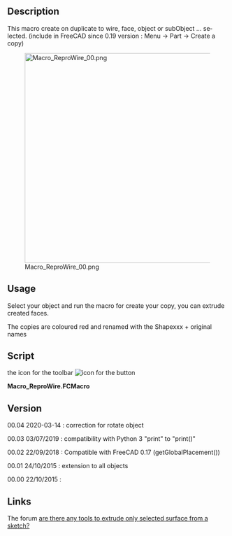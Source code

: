 <languages/>
<div lang="en" dir="ltr" class="mw-content-ltr">
{{Macro
|Name=Macro Repro Wire
|Icon=Macro_ReproWire.png
|Description=This macro create on duplicate to wire subObject ... selected. (Compatible with Body)<br \>(include in FreeCAD since 0.19 version : Menu → Part → Create a copy) 
|Author=Mario52
|Version=00.04
|Date=2020-03-14
|Download=[https://wiki.freecad.org/images/a/a3/Macro_ReproWire.png ToolBar Icon]
|FCVersion=All
}}
</div>

<div lang="en" dir="ltr" class="mw-content-ltr">
==Description==
This macro create on duplicate to wire, face, object or subObject ... selected. (include in FreeCAD since 0.19 version : Menu → Part → Create a copy)
</div>

[[Image:Macro ReproWire 00.png|480px]]
<div lang="en" dir="ltr" class="mw-content-ltr">
{{Caption|ReproWire}}
</div>


<div lang="en" dir="ltr" class="mw-content-ltr">
==Usage==
Select your object and run the macro for create your copy, you can extrude created faces.
</div>

<div lang="en" dir="ltr" class="mw-content-ltr">
The copies are coloured red and renamed with the Shapexxx + original names
</div>

<div lang="en" dir="ltr" class="mw-content-ltr">
==Script==
the icon for the toolbar [[File:Macro_ReproWire.png|icon for the button]]
</div>

''' Macro_ReproWire.FCMacro''' 

{{MacroCode|code=

# -*- coding: utf-8 -*-
from __future__ import unicode_literals
import codecs   #https://docs.python.org/2/howto/unicode.html
import Part,Draft

#24/10/2015, 22/09/2018, 03/07/2019, 14/03/2020

__title__   = "Macro_ReproWire"
__author__  = "Mario52"
__url__     = "https://freecad.org/index-fr.html"
__Wiki__    = "https://wiki.freecad.org/Macro_Repro_Wire"
__version__ = "00.04"
__date__    = "2020/03/14"    #YYYY/MM/DD
__Comment__ = "Compatible with FreeCAD 0.17 0.18 and more"

global objectPlacementAngle ; objectPlacementAngle = ""
def objectRealPlacement3D(obj):
    global objectPlacementAngle
    try:
        objectPlacement      = obj.Shape.Placement
        #### 
        objectPlacementBase  = FreeCAD.Vector(objectPlacement.Base)
        ####
        objectWorkCenter     = objectPlacementBase
        ####
        objectPlacementAngle = objectPlacement.Rotation.toEuler()

        if hasattr(obj, "getGlobalPlacement"):
            globalPlacement       = obj.getGlobalPlacement()
            globalPlacementBase   = FreeCAD.Vector(globalPlacement.Base)
            objectRealPlacement3D = globalPlacementBase.add(objectWorkCenter).sub(objectPlacementBase)
            objectPlacementAngle  = globalPlacement.Rotation.toEuler()
        else:
            objectRealPlacement3D = objectWorkCenter

        return objectRealPlacement3D
    except Exception:
        return FreeCAD.Vector(0.0, 0.0, 0.0)

sel = Gui.Selection.getSelection()
s   = Gui.Selection.getSelectionEx()

try:
    if len(sel) != 0:
            print( "Object(s) : ", len(sel), " , SubObject(s) : ", len(s))
            i2 = ii2 = -1 
            for i in s:
                i2 += 1
                ii2 = -1
                try:
                    FreeCADGui.Selection.getSelectionEx()[i2].SubObjects[ii2]
                    for ii in i.SubElementNames:
                        placementOrigine = objectRealPlacement3D(FreeCAD.ActiveDocument.getObject(i.ObjectName))# search the original Placement
                        ii2 += 1
                        Part.show(FreeCADGui.Selection.getSelectionEx()[i2].SubObjects[ii2].copy())   # create repro shape subObject
                        print( i2+1 ,"/", ii2+1 ,"/", len(s) ," ", i.ObjectName ," ", ii)             # display the info SubObject
                        a = App.ActiveDocument.ActiveObject
                        a.Placement.Base = placementOrigine
                        a.Placement.Rotation = App.Rotation(objectPlacementAngle[0], objectPlacementAngle[1], objectPlacementAngle[2])
                        #    object Name  / original object Name / SubObject Name
                        a.Label = a.Name + " " + i.ObjectName + " " + ii                              # Label for the repro shape
                        try:
                            FreeCADGui.activeDocument().activeObject().LineColor  = (1.0,0.0,0.0)     # give LineColor
                            FreeCADGui.activeDocument().activeObject().PointColor = (1.0,0.0,0.0)     # give PointColor
                            FreeCADGui.activeDocument().activeObject().ShapeColor = (1.0,0.0,0.0)     # give ShapeColor
                        except Exception:
                            None
                except Exception:
#                    print( "Not SubObject")
                    placementOrigine = objectRealPlacement3D(FreeCAD.ActiveDocument.getObject(sel[i2].Name))# search the original Placement
                    Part.show(sel[i2].Shape)                                                          # create repro shape object
                    print( i2+1 ,"/", ii2+1 ,"/", len(s) ," ", sel[i2].Name)                          # display the info SubObject
                    a = App.ActiveDocument.ActiveObject
                    a.Placement.Base = placementOrigine
                    a.Placement.Rotation = App.Rotation(objectPlacementAngle[0], objectPlacementAngle[1], objectPlacementAngle[2])
                    #        object Name  /  original object Name
                    a.Label =a.Name + " " +  sel[i2].Name                                             # Label for the repro shape
                    try:
                        FreeCADGui.activeDocument().activeObject().LineColor  = (1.0,0.0,0.0)         # give LineColor
                        FreeCADGui.activeDocument().activeObject().PointColor = (1.0,0.0,0.0)         # give PointColor
                        FreeCADGui.activeDocument().activeObject().ShapeColor = (1.0,0.0,0.0)         # give ShapeColor
                    except Exception:
                        None
                try:
                    SubElement = FreeCADGui.Selection.getSelectionEx()[0].SubObjects[0]
                    print( FreeCADGui.Selection.getSelectionEx()[0].SubElementNames[0], " : ", SubElement.normalAt(0,0)) # ok Vector pour face
                except Exception:
                    None
                    
            FreeCAD.ActiveDocument.recompute()
    else :
        FreeCAD.Console.PrintError("Select one object" + "\n")
except Exception:
    FreeCAD.Console.PrintError("Unexpected error" + "\n")

}}


<div lang="en" dir="ltr" class="mw-content-ltr">
==Version==
</div>

<div lang="en" dir="ltr" class="mw-content-ltr">
00.04 2020-03-14 : correction for rotate object
</div>

<div lang="en" dir="ltr" class="mw-content-ltr">
00.03 03/07/2019 : compatibility with Python 3 "print" to "print()"
</div>

<div lang="en" dir="ltr" class="mw-content-ltr">
00.02 22/09/2018 : Compatible with FreeCAD 0.17 (getGlobalPlacement())
</div>

<div lang="en" dir="ltr" class="mw-content-ltr">
00.01 24/10/2015 : extension to all objects
</div>

<div lang="en" dir="ltr" class="mw-content-ltr">
00.00 22/10/2015 :
</div>
<div lang="en" dir="ltr" class="mw-content-ltr">
==Links==
The forum [https://forum.freecad.org/viewtopic.php?f=3&t=12922 are there any tools to extrude only selected surface from a sketch?]
</div>


{{clear}}